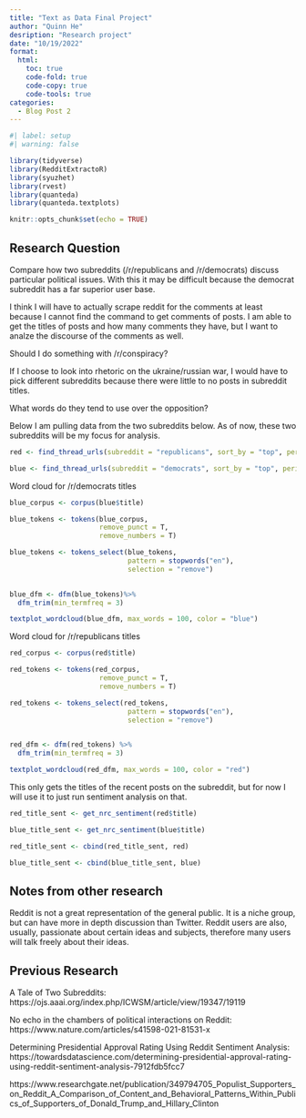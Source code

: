 ```yaml
---
title: "Text as Data Final Project"
author: "Quinn He"
desription: "Research project"
date: "10/19/2022"
format:
  html:
    toc: true
    code-fold: true
    code-copy: true
    code-tools: true
categories:
  - Blog Post 2
---
```


```r
#| label: setup
#| warning: false

library(tidyverse)
library(RedditExtractoR)
library(syuzhet)
library(rvest)
library(quanteda)
library(quanteda.textplots)

knitr::opts_chunk$set(echo = TRUE)
```

## Research Question

Compare how two subreddits (/r/republicans and /r/democrats) discuss particular political issues. With this it may be difficult because the democrat subreddit has a far superior user base. 

I think I will have to actually scrape reddit for the comments at least because I cannot find the command to get comments of posts. I am able to get the titles of posts and how many comments they have, but I want to analze the discourse of the comments as well. 

Should I do something with /r/conspiracy?

If I choose to look into rhetoric on the ukraine/russian war, I would have to pick different subreddits because there were little to no posts in subreddit titles. 

What words do they tend to use over the opposition?

Below I am pulling data from the two subreddits below. As of now, these two subreddits will be my focus for analysis. 
```r

red <- find_thread_urls(subreddit = "republicans", sort_by = "top", period = "month")

blue <- find_thread_urls(subreddit = "democrats", sort_by = "top", period = "month")

```
Word cloud for /r/democrats titles
```r

blue_corpus <- corpus(blue$title)

blue_tokens <- tokens(blue_corpus,
                      remove_punct = T,
                      remove_numbers = T)

blue_tokens <- tokens_select(blue_tokens,
                             pattern = stopwords("en"),
                             selection = "remove")
            

blue_dfm <- dfm(blue_tokens)%>% 
  dfm_trim(min_termfreq = 3)

textplot_wordcloud(blue_dfm, max_words = 100, color = "blue")

```
Word cloud for /r/republicans titles
```r
red_corpus <- corpus(red$title)

red_tokens <- tokens(red_corpus,
                      remove_punct = T,
                      remove_numbers = T)

red_tokens <- tokens_select(red_tokens,
                             pattern = stopwords("en"),
                             selection = "remove")
            

red_dfm <- dfm(red_tokens) %>% 
  dfm_trim(min_termfreq = 3)

textplot_wordcloud(red_dfm, max_words = 100, color = "red")
```

This only gets the titles of the recent posts on the subreddit, but for now I will use it to just run sentiment analysis on that.

```r

red_title_sent <- get_nrc_sentiment(red$title)

blue_title_sent <- get_nrc_sentiment(blue$title)

red_title_sent <- cbind(red_title_sent, red)

blue_title_sent <- cbind(blue_title_sent, blue)

```

## Notes from other research

Reddit is not a great representation of the general public. It is a niche group, but can have more in depth discussion than Twitter. Reddit users are also, usually, passionate about certain ideas and subjects, therefore many users will talk freely about their ideas. 

## Previous Research

A Tale of Two Subreddits: https://ojs.aaai.org/index.php/ICWSM/article/view/19347/19119

No echo in the chambers of political interactions on Reddit: https://www.nature.com/articles/s41598-021-81531-x

Determining Presidential Approval Rating Using Reddit Sentiment Analysis: https://towardsdatascience.com/determining-presidential-approval-rating-using-reddit-sentiment-analysis-7912fdb5fcc7

https://www.researchgate.net/publication/349794705_Populist_Supporters_on_Reddit_A_Comparison_of_Content_and_Behavioral_Patterns_Within_Publics_of_Supporters_of_Donald_Trump_and_Hillary_Clinton

